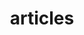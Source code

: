 ---
title: "articles"
description: "List of articles by author in the Astro News."
blocks:
  - name: "HEADER"
    title: "articles"
    description: "List of authors of the Astro News."
  - name: "ATTENTION"
    description: "These names and images are not real. The images are from Unsplash, used in this project to show how to add authors to articles."
---